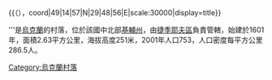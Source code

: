 {{（{{lang-uk|Високе}}），coord|49|14|57|N|29|48|56|E|scale:30000|display=title}}

'''是[[烏克蘭|烏克蘭]]的村落，位於該國中北部[[基輔州|基輔州]]，由[[捷季耶夫區|捷季耶夫區]]負責管轄，始建於1601年，面積2.63平方公里，海拔高度251米，2001年人口753，人口密度每平方公里286.5人。

{{Ukraine-geo-stub}}
[[Category:烏克蘭村落|Category:烏克蘭村落]]